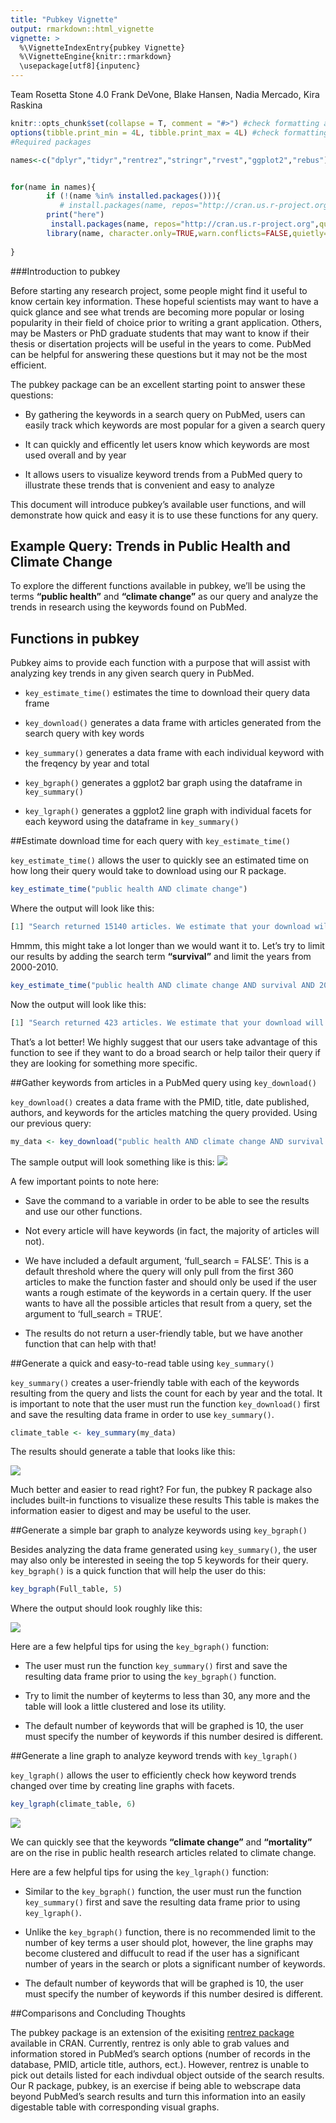 ---
title: "Pubkey Vignette"
output: rmarkdown::html_vignette
vignette: >
  %\VignetteIndexEntry{pubkey Vignette}
  %\VignetteEngine{knitr::rmarkdown}
  \usepackage[utf8]{inputenc}
---
Team Rosetta Stone 4.0 
Frank DeVone, Blake Hansen, Nadia Mercado, Kira Raskina 


```{r, echo = FALSE, message = FALSE}
knitr::opts_chunk$set(collapse = T, comment = "#>") #check formatting and delete if needed
options(tibble.print_min = 4L, tibble.print_max = 4L) #check formatting and delete if needed
#Required packages

names<-c("dplyr","tidyr","rentrez","stringr","rvest","ggplot2","rebus")


for(name in names){
        if (!(name %in% installed.packages())){
           # install.packages(name, repos="http://cran.us.r-project.org",quiet=TRUE,dependencies=TRUE) #if package not installed, install the package
        print("here")
    	 install.packages(name, repos="http://cran.us.r-project.org",quiet=TRUE,dependencies=FALSE)} #if package not installed, install the package
        library(name, character.only=TRUE,warn.conflicts=FALSE,quietly=TRUE)
  
}

```

###Introduction to pubkey 

Before starting any research project, some people might find it useful to know certain key information. These hopeful scientists may want to have a quick glance and see what trends are becoming more popular or losing popularity in their field of choice prior to writing a grant application. Others, may be Masters or PhD graduate students that may want to know if their thesis or disertation projects will be useful in the years to come. PubMed can be helpful for answering these questions but it may not be the most efficient. 

The pubkey package can be an excellent starting point to answer these questions: 

* By gathering the keywords in a search query on PubMed, users can easily track which keywords are most popular for a given a search query

* It can quickly and efficently let users know which keywords are most used overall and by year

* It allows users to visualize keyword trends from a PubMed query to illustrate these trends that is convenient and easy to analyze

This document will introduce pubkey's available user functions, and will demonstrate how quick and easy it is to use these functions for any query. 

## Example Query: Trends in Public Health and Climate Change

To explore the different functions available in pubkey, we'll be using the terms **"public health"** and **"climate change"** as our query and analyze the trends in research using the keywords found on PubMed.

## Functions in pubkey

Pubkey aims to provide each function with a purpose that will assist with analyzing key trends in any given search query in PubMed. 

* `key_estimate_time()` estimates the time to download their query data frame 

* `key_download()` generates a data frame with articles generated from the search query with key words

* `key_summary()` generates a data frame with each individual keyword with the freqency by year and total

* `key_bgraph()` generates a ggplot2 bar graph using the dataframe in `key_summary()` 

* `key_lgraph()` generates a ggplot2 line graph with individual facets for each keyword using the dataframe in `key_summary()`


##Estimate download time for each query with `key_estimate_time()` 

`key_estimate_time()` allows the user to quickly see an estimated time on how long their query would take to download using our R package.

```{r, eval=FALSE}
key_estimate_time("public health AND climate change")
```

Where the output will look like this: 
```{r, eval=FALSE}
[1] "Search returned 15140 articles. We estimate that your download will take approximatley 188 minutes to complete. Please consider using the advanced search option at https://www.ncbi.nlm.nih.gov/pubmed/advanced to create a more concise search."
```

Hmmm, this might take a lot longer than we would want it to. Let's try to limit our results by adding the search term **"survival"** and limit the years from 2000-2010. 

```{r, eval=FALSE}
key_estimate_time("public health AND climate change AND survival AND 2000:2010[PDAT]")
```

Now the output will look like this: 
```{r, eval=FALSE}
[1] "Search returned 423 articles. We estimate that your download will take approximatley 5 minutes to complete."
```

That's a lot better! We highly suggest that our users take advantage of this function to see if they want to do a broad search or help tailor their query if they are looking for something more specific.  

##Gather keywords from articles in a PubMed query using `key_download()`

`key_download()` creates a data frame with the PMID, title, date published, authors, and keywords for the articles matching the query provided. Using our previous query: 

```{r, eval=FALSE}
my_data <- key_download("public health AND climate change AND survival AND 2000:2010[PDAT]", full_search = T)
```

The sample output will look something like is this: 
![](../example_data/sample_mydata_r.png)

A few important points to note here: 

* Save the command to a variable in order to be able to see the results and use our other functions.

* Not every article will have keywords (in fact, the majority of articles will not).

* We have included a default argument, 'full_search = FALSE'. This is a default threshold where the query will only pull from the first 360 articles to make the function faster and should only be used if the user wants a rough estimate of the keywords in a certain query. If the user wants to have all the possible articles that result from a query, set the argument to 'full_search = TRUE'. 

* The results do not return a user-friendly table, but we have another function that can help with that!

##Generate a quick and easy-to-read table using `key_summary()`

`key_summary()` creates a user-friendly table with each of the keywords resulting from the query and lists the count for each by year and the total. It is important to note that the user must run the function `key_download()` first and save the resulting data frame in order to use `key_summary()`.

```{r, eval = FALSE}
climate_table <- key_summary(my_data)
```

The results should generate a table that looks like this: 

![](../example_data/sample_final\ table_r.png)

Much better and easier to read right? For fun, the pubkey R package also includes built-in functions to visualize these results This table is makes the information easier to digest and may be useful to the user. 

##Generate a simple bar graph to analyze keywords using `key_bgraph()`

Besides analyzing the data frame generated using `key_summary()`, the user may also only be interested in seeing the top 5 keywords for their query. `key_bgraph()` is a quick function that will help the user do this: 

```{r, eval=FALSE}
key_bgraph(Full_table, 5)
```

Where the output should look roughly like this:

![](../example_data/sample_bar graph_r.png)


Here are a few helpful tips for using the `key_bgraph()` function: 

* The user must run the function `key_summary()` first and save the resulting data frame prior to using the `key_bgraph()` function.

* Try to limit the number of keyterms to less than 30, any more and the table will look a little clustered and lose its utility.

* The default number of keywords that will be graphed is 10, the user must specify the number of keywords if this number desired is different.

##Generate a line graph to analyze keyword trends with `key_lgraph()`

`key_lgraph()` allows the user to efficiently check how keyword trends changed over time by creating line graphs with facets.

```{r, eval=FALSE}
key_lgraph(climate_table, 6)
```

![](../example_data/sample_line graph_r.png)

We can quickly see that the keywords **"climate change"** and **"mortality"** are on the rise in public health research articles related to climate change. 

Here are a few helpful tips for using the `key_lgraph()` function: 

* Similar to the `key_bgraph()` function, the user must run the function `key_summary()` first and save the resulting data frame prior to using `key_lgraph()`. 

* Unlike the `key_bgraph()` function, there is no recommended limit to the number of key terms a user should plot, however, the line graphs may become clustered and diffucult to read if the user has a significant number of years in the search or plots a significant number of keywords.

* The default number of keywords that will be graphed is 10, the user must specify the number of keywords if this number desired is different.

##Comparisons and Concluding Thoughts

The pubkey package is an extension of the exisiting [rentrez package](https://cran.r-project.org/web/packages/rentrez/index.html) available in CRAN. Currently, rentrez is only able to grab values and information stored in PubMed's search options (number of records in the database, PMID, article title, authors, ect.). However, rentrez is unable to pick out details listed for each indivdual object outside of the search results. Our R package, pubkey, is an exercise if being able to webscrape data beyond PubMed's search results and turn this information into an easily digestable table with corresponding visual graphs.    

